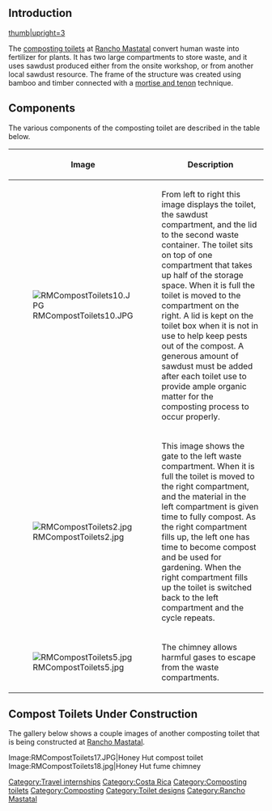 ==Introduction==
[[File:RMCompostToilets.JPG|thumb|upright=3]]

The [[composting toilets]] at [[Rancho Mastatal]] convert human waste into fertilizer for plants. It has two large compartments to store waste, and it uses sawdust produced either from the onsite workshop, or from another local sawdust resource. The frame of the structure was created using bamboo and timber connected with a [[mortise and tenon]] technique.

==Components==
The various components of the composting toilet are described in the table below.

{| class="wikitable"
|-
! Image
! Description
|-
| [[File:RMCompostToilets10.JPG|thumb]]
| From left to right this image displays the toilet, the sawdust compartment, and the lid to the second waste container. The toilet sits on top of one compartment that takes up half of the storage space. When it is full the toilet is moved to the compartment on the right. A lid is kept on the toilet box when it is not in use to help keep pests out of the compost. A generous amount of sawdust must be added after each toilet use to provide ample organic matter for the composting process to occur properly.
|-
| [[File:RMCompostToilets2.jpg|thumb]]
| This image shows the gate to the left waste compartment. When it is full the toilet is moved to the right compartment, and the material in the left compartment is given time to fully compost. As the right compartment fills up, the left one has time to become compost and be used for gardening. When the right compartment fills up the toilet is switched back to the left compartment and the cycle repeats.
|-
| [[File:RMCompostToilets5.jpg|thumb]]
| The chimney allows harmful gases to escape from the waste compartments.
|}

==Compost Toilets Under Construction==
The gallery below shows a couple images of another composting toilet that is being constructed at [[Rancho Mastatal]].
<gallery widths=200>
Image:RMCompostToilets17.JPG|Honey Hut compost toilet
Image:RMCompostToilets18.jpg|Honey Hut fume chimney
</gallery>

[[Category:Travel internships]]
[[Category:Costa Rica]]
[[Category:Composting toilets]]
[[Category:Composting]]
[[Category:Toilet designs]]
[[Category:Rancho Mastatal]]